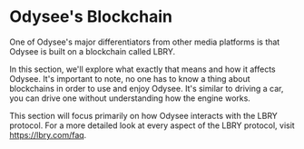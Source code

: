 # Odysee's Blockchain

One of Odysee's major differentiators from other media platforms is that Odysee is built on a blockchain called LBRY.

In this section, we'll explore what exactly that means and how it affects Odysee. It's important to note, no one has to know a thing about blockchains in order to use and enjoy Odysee. It's similar to driving a car, you can drive one without understanding how the engine works.

This section will focus primarily on how Odysee interacts with the LBRY protocol. For a more detailed look at every aspect of the LBRY protocol, visit https://lbry.com/faq.


<div class="container" style={{ padding: 0 }}>
  <div class="row">
    <div class="col col--3 margin-bottom--lg">
      <ThumbnailCard
        title="Overview"
        faIcon="fa-circle-play"
        description="The LBRY protocol and LBC."
        to={'/category-blockchain/overview'}
        thumbnail="https://placehold.co/1200x600"
      />
    </div>
    <div class="col col--3 margin-bottom--lg">
      <ThumbnailCard
        title="Staking"
        description="How LBRY's staking system affects Odysee."
        to={'/category/staking'}
        thumbnail="https://placehold.co/1200x600"
      />
    </div>
    <div class="col col--3 margin-bottom--lg">
      <ThumbnailCard
        title="New, Trending, and Top Content"
        description="Category and Channel sorting based on LBC stake."
        to={'/category-blockchain/trending'}
        thumbnail="https://placehold.co/1200x600"
      />
    </div>
    <div class="col col--3 margin-bottom--lg">
      <ThumbnailCard
        title="How Do I Get More LBC?"
        description="Need some LBC? Here's how."
        to={'/category-blockchain/getmorelbc'}
        thumbnail="https://placehold.co/1200x600"
      />
    </div>
  </div>
</div>
